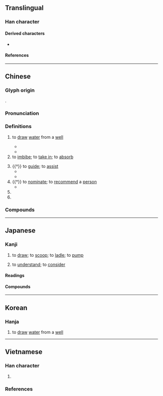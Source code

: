 {{character info/new}}
==Translingual==

===Han character===
{{Han char|rn=85|rad=水|as=04|asm++=03|sn=7|snm++=6|four=37147|canj=ENHE|ids=⿰氵及}}

====Derived characters====
* {{l|mul|[[𮡾]], [[𨦮]]}}

====References====
{{Han ref|kx=0608.030|dkj=17163|dj=1001.070|hdz=31554.010|uh=6C72}}

----

==Chinese==
{{zh-forms}}
{{zh-wp|zh:汲姓|en:Ji (surname 汲)<!-- Correct wiki link as of Oct 2018 -->}}

===Glyph origin===
{{Han etym}}
{{Han compound|水|及|alt1=氵|c1=s|c2=p|t1=water|ls=psc}}.

===Pronunciation===
{{zh-pron
|m=jí
|c=kap1
|mn=khip
|mc=y
|oc=y
|cat=v,pn
}}

===Definitions===
{{zh-hanzi}}

# to [[draw#Verb|draw]] [[water]] from a [[well#Noun|well]]
#: {{zh-x|綆 短 汲 深|{{lb|zh|literal}} the rope is too short to fetch water from a well that is too deep}}
#* {{zh-x|短 綆 不可以 汲 深 井 之 泉，知 不 幾 者 不可 與 及 聖人 之 言。|ref=Xunzi}}
#* {{zh-x|夫 山 居 而 谷 汲 者，膢 臘 而 相 遺 以 水；澤 居 苦 水 者，買 庸 而 決 竇。|ref=Hanfeizi}}
# to [[imbibe]]; to [[take in]]; to [[absorb]]
#: {{zh-x|汲取}}
# {{†}} to [[guide]]; to [[assist]]
#* {{zh-x|汲 鄭 伯，逃 歸 陳 侯。致 柤 之 會，存 中 國 也。||CL|ref={{w2|zh|pref=《|穀梁傳|suf=·}}{{w2|zh|s:春秋穀梁傳/襄公#襄公十年|襄公十年|suf=》}} (''{{w|Guliang Zhuan}}'')}}
#* {{zh-x|無 相 非 色，空 不 可 極，而 立 言 垂 訓，以 汲 引 為 方。||CL|ref={{w2|zh|沈約}} (''{{w|Shen Yue}}'') {{w2|zh|pref=《|s:廣弘明集/19#△齊竟陵王發講疏（並頌）──沈約|竟陵王發講疏並頌|suf=》}}}}
# {{†}} to [[nominate]]; to [[recommend]] a [[person]]
#* {{zh-x|禹、稷 與 皋陶 傳 相 汲 引，不 為 比 周。何 則？忠 於 為 國，無 邪心 也。|ref=Hanshu}}
# {{zh-used|汲汲}}
# {{surname|zh}}

===Compounds===
{{zh-der|提甕出汲|汲井|汲冢古文|汲取|汲古|汲古閣|汲引|汲水|汲水機|汲汲|汲汲營營|汲汲皇皇|汲深綆短|汲直|汲綆|汲道|汲酒|汲黯|短綆汲深|綆短汲深}}

----

==Japanese==

===Kanji===
{{ja-kanji|grade=|rs=水04}}

# {{lb|ja|of [[water]]}} to [[draw#Verb|draw]]; to [[scoop]]; to [[ladle#Verb|ladle]]; to [[pump]]
# {{lb|ja|of [[feeling]]s}} to [[understand]]; to [[consider]]

====Readings====
{{ja-readings
|goon=こう
|kanon=きゅう
|kun=く-む
}}

====Compounds====
{{der2|ja
|{{ja-r|汲み上げる|くみあげる}}
|{{ja-r|汲み入れる|くみ.いれる}}
|{{ja-r|汲み置き|くみおき}}
|{{ja-r|汲み込む|くみこむ}}
|{{ja-r|汲み立て|くみたて}}
|{{ja-r|汲み出す|くみだす}}
|{{ja-r|汲み取る|くみとる}}
|{{ja-r|汲み干す|くみほす}}
|{{ja-r|汲み分ける|くみわける}}
|{{ja-r|汲々|きゅうきゅう}}; {{ja-r|汲汲|きゅうきゅう}}
}}

----

==Korean==

===Hanja===
{{ko-hanja|hangeul=급|eumhun=|rv=geup|mr=kŭp|y=kup}}

# to [[draw#Verb|draw]] [[water]] from a [[well#Noun|well]]

----

==Vietnamese==

===Han character===
{{vi-readings|rs=水04
|hanviet=cấp-tdcndg;tdcntd;gdhn
|phienthiet=
|nom=ngập-tdcndg;tdcntd;gdhn, bập-tdcndg, gập-tdcntd
}}

# {{rfdef|vi|sort=水04}}

===References===
<references/>